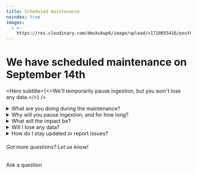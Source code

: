 ```yaml
---
title: Scheduled maintenance
noindex: true
images:
  - >-
    https://res.cloudinary.com/dmukukwp6/image/upload/v1710055416/posthog.com/contents/images/service-message/worker-hog.png
---
```




<div className="block mb-8 mx-auto" style={{ maxWidth: '370px' }}>
  <GatsbyImage image={getImage(props.images[0])} alt="Worker hog" />
</div>

<h1 className="text-center px-2 md:px-8 text-3xl md:text-5xl xl:text-6xl relative z-20">
  We have scheduled maintenance on <span className="text-red">September 14th</span>
</h1>

<Hero
    subtitle={<>We'll temporarily pause ingestion, but you won't lose any data.</>}
/>

<details>
  <summary>What are you doing during the maintenance?</summary>
  <p>
      We're planning to upgrade the Postgres database for our EU cloud, moving from Aurora 11 to Aurora 15. This will make PostHog faster, and much more scalable. 
  </p>
  <p>
      This is planned maintenance, so there's <a href="https://github.com/PostHog/posthog-cloud-infra/issues/2027">a public GitHub issue</a> if you'd like to follow the technical discussion.
  </p>
  </details>

  <details>
  <summary>Why will you pause ingestion, and for how long?</summary>
  <p>
    We can't efficiently upgrade the database while it's in use, so we'll temporarily pause ingestion while work is underway. We expect it to take around four hours, and we'll start at 17:00 UTC (18:00 BST / 18:00 WEST / 19:00 CEST / 20:00 EEST).
  </p>
  </details>

<details>
<summary>What will the impact be?</summary>
  <p>
    This work will only impact users on our EU Cloud, regardless of where the teams are physically located. Self-hosted, hobby, and US cloud users are unaffected. The US cloud has already been upgraded in a previous maintenance.
</p>
<p>
    Teams on the EU Cloud will still be able to log in and analyze historic data as normal, but no new data will be ingested while the maintenance is underway. Instead, we'll queue that data and ingest it once the work is complete. We expect it to take approximately four hours.
</p>
<p>
    Feature flags and experiments will function as expected for your users, but you won't be able to make changes to them until the upgrade is complete. Flags set to persist across authentication steps will not persist for new users who are identified during the upgrade.
</p>
</details>

<details>
<summary>Will I lose any data?</summary>
  <p>
    No. Data will be delayed during the maintenance period and become accessible once the work is complete.
</p>
</details>

<details>
  <summary>How do I stay updated or report issues?</summary>
  <p>
    We'll keep this page updated with the latest information. We'll also post an in-app banner while work is underway and remove it once work is finished.
  </p>
  <p>
    If you're seeing a bug or other unexpected behaviour, you can <a href="http://app.posthog.com/home#supportModal">report it in the app</a>. Alternatively, if you have a question you can <a href="/questions">ask us in our forum</a>.
</p>
<p>
    If you suspect an outage or incident affecting PostHog services, we recommend checking our <a href="https://status.posthog.com/">status page</a> before reporting.
</p>
</details>

<div className="centered py-5">
<h6>Got more questions? Let us know!</h6>
<CallToAction type="primary" width="84" to="/questions">
    Ask a question
</CallToAction>
</div>
